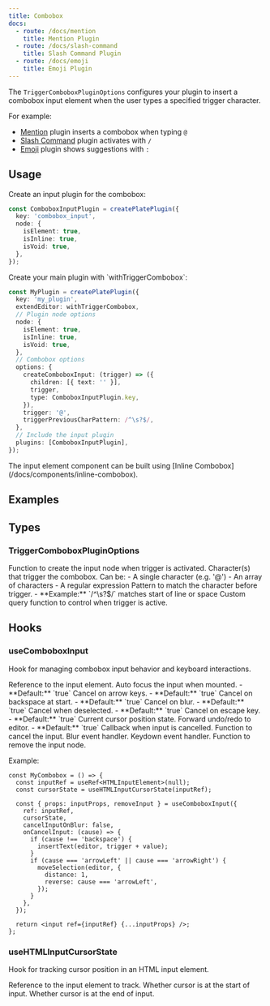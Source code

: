 ```yaml
---
title: Combobox
docs:
  - route: /docs/mention
    title: Mention Plugin
  - route: /docs/slash-command
    title: Slash Command Plugin
  - route: /docs/emoji
    title: Emoji Plugin
---
```


The `TriggerComboboxPluginOptions` configures your plugin to insert a combobox input element when the user types a specified trigger character.

For example:
- [Mention](/docs/mention) plugin inserts a combobox when typing `@`
- [Slash Command](/docs/slash-command) plugin activates with `/`
- [Emoji](/docs/emoji) plugin shows suggestions with `:`

## Usage

<Steps>

<Step>
Create an input plugin for the combobox:

```ts
const ComboboxInputPlugin = createPlatePlugin({
  key: 'combobox_input',
  node: {
    isElement: true,
    isInline: true,
    isVoid: true,
  },
});
```
</Step>

<Step>
Create your main plugin with `withTriggerCombobox`:

```ts
const MyPlugin = createPlatePlugin({
  key: 'my_plugin',
  extendEditor: withTriggerCombobox,
  // Plugin node options
  node: {
    isElement: true,
    isInline: true,
    isVoid: true,
  },
  // Combobox options
  options: {
    createComboboxInput: (trigger) => ({
      children: [{ text: '' }],
      trigger,
      type: ComboboxInputPlugin.key,
    }),
    trigger: '@',
    triggerPreviousCharPattern: /^\s?$/,
  },
  // Include the input plugin
  plugins: [ComboboxInputPlugin],
});
```

</Step>
<Step>
The input element component can be built using [Inline Combobox](/docs/components/inline-combobox).
</Step>
</Steps>

## Examples 

<ComponentPreview name="mention-demo" />
<ComponentPreview name="slash-command-demo" />
<ComponentPreview name="emoji-demo" />

## Types

### TriggerComboboxPluginOptions

<APIParameters>
  <APIItem name="createComboboxInput" type="(trigger: string) => TElement">
    Function to create the input node when trigger is activated.
  </APIItem>
  <APIItem name="trigger" type="RegExp | string[] | string">
    Character(s) that trigger the combobox. Can be:
    - A single character (e.g. '@')
    - An array of characters
    - A regular expression
  </APIItem>
  <APIItem name="triggerPreviousCharPattern" type="RegExp">
    Pattern to match the character before trigger.
    - **Example:** `/^\s?$/` matches start of line or space
  </APIItem>
  <APIItem name="triggerQuery" type="(editor: SlateEditor) => boolean" optional>
    Custom query function to control when trigger is active.
  </APIItem>
</APIParameters>

## Hooks

### useComboboxInput

Hook for managing combobox input behavior and keyboard interactions.

<APIParameters>
  <APIItem name="options" type="UseComboboxInputOptions">
    <APISubList>
      <APISubListItem parent="options" name="ref" type="RefObject<HTMLElement | null>">
        Reference to the input element.
      </APISubListItem>
      <APISubListItem parent="options" name="autoFocus" type="boolean" optional>
        Auto focus the input when mounted.
        - **Default:** `true`
      </APISubListItem>
      <APISubListItem parent="options" name="cancelInputOnArrowLeftRight" type="boolean" optional>
        Cancel on arrow keys.
        - **Default:** `true`
      </APISubListItem>
      <APISubListItem parent="options" name="cancelInputOnBackspace" type="boolean" optional>
        Cancel on backspace at start.
        - **Default:** `true`
      </APISubListItem>
      <APISubListItem parent="options" name="cancelInputOnBlur" type="boolean" optional>
        Cancel on blur.
        - **Default:** `true`
      </APISubListItem>
      <APISubListItem parent="options" name="cancelInputOnDeselect" type="boolean" optional>
        Cancel when deselected.
        - **Default:** `true`
      </APISubListItem>
      <APISubListItem parent="options" name="cancelInputOnEscape" type="boolean" optional>
        Cancel on escape key.
        - **Default:** `true`
      </APISubListItem>
      <APISubListItem parent="options" name="cursorState" type="ComboboxInputCursorState" optional>
        Current cursor position state.
      </APISubListItem>
      <APISubListItem parent="options" name="forwardUndoRedoToEditor" type="boolean" optional>
        Forward undo/redo to editor.
        - **Default:** `true`
      </APISubListItem>
      <APISubListItem parent="options" name="onCancelInput" type="(cause: CancelComboboxInputCause) => void" optional>
        Callback when input is cancelled.
      </APISubListItem>
    </APISubList>
  </APIItem>
</APIParameters>

<APIReturns>
  <APIItem name="cancelInput" type="(cause?: CancelComboboxInputCause, focusEditor?: boolean) => void">
    Function to cancel the input.
  </APIItem>
  <APIItem name="props" type="object">
    <APISubList>
      <APISubListItem parent="props" name="onBlur" type="EventHandler">
        Blur event handler.
      </APISubListItem>
      <APISubListItem parent="props" name="onKeyDown" type="EventHandler">
        Keydown event handler.
      </APISubListItem>
    </APISubList>
  </APIItem>
  <APIItem name="removeInput" type="(focusEditor?: boolean) => void">
    Function to remove the input node.
  </APIItem>
</APIReturns>

Example:

```tsx
const MyCombobox = () => {
  const inputRef = useRef<HTMLInputElement>(null);
  const cursorState = useHTMLInputCursorState(inputRef);

  const { props: inputProps, removeInput } = useComboboxInput({
    ref: inputRef,
    cursorState,
    cancelInputOnBlur: false,
    onCancelInput: (cause) => {
      if (cause !== 'backspace') {
        insertText(editor, trigger + value);
      }
      if (cause === 'arrowLeft' || cause === 'arrowRight') {
        moveSelection(editor, {
          distance: 1,
          reverse: cause === 'arrowLeft',
        });
      }
    },
  });

  return <input ref={inputRef} {...inputProps} />;
};
```

### useHTMLInputCursorState

Hook for tracking cursor position in an HTML input element.

<APIParameters>
  <APIItem name="ref" type="RefObject<HTMLInputElement | null>">
    Reference to the input element to track.
  </APIItem>
</APIParameters>

<APIReturns>
  <APIItem name="state" type="ComboboxInputCursorState">
    <APISubList>
      <APISubListItem parent="state" name="atStart" type="boolean">
        Whether cursor is at the start of input.
      </APISubListItem>
      <APISubListItem parent="state" name="atEnd" type="boolean">
        Whether cursor is at the end of input.
      </APISubListItem>
    </APISubList>
  </APIItem>
</APIReturns>